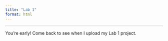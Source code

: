 ```yaml
---
title: "Lab 1"
format: html
---
```

---
You're early! Come back to see when I upload my Lab 1 project. 
